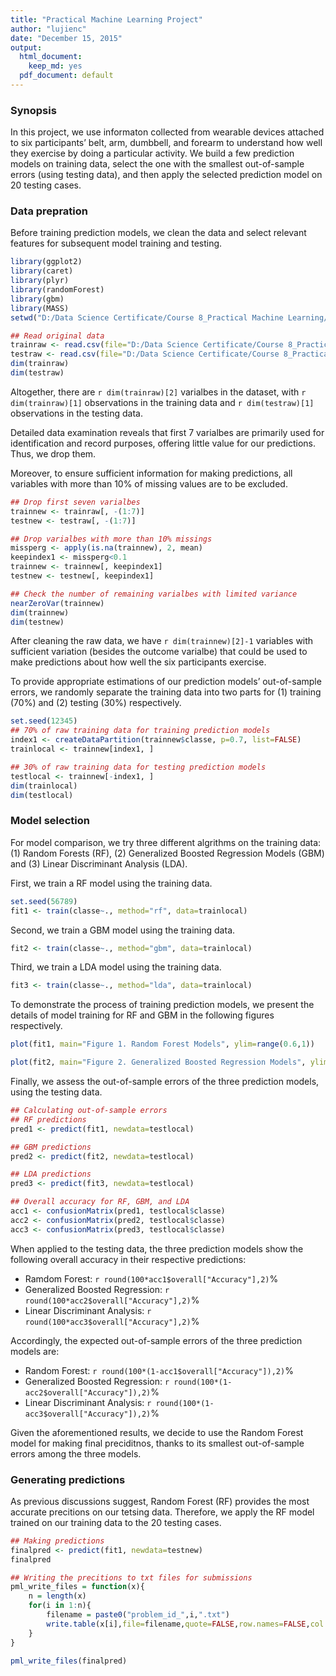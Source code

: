 ```yaml
---
title: "Practical Machine Learning Project"
author: "lujienc"
date: "December 15, 2015"
output: 
  html_document:
    keep_md: yes
  pdf_document: default
---
```

### Synopsis 

In this project, we use informaton collected from wearable devices attached to six participants' belt, arm, dumbbell, and forearm to understand how well they exercise
by doing a particular activity. We build a few prediction models on training data, select the one with the smallest out-of-sample errors (using testing data), and then apply the selected prediction model on 20 testing cases.  

### Data prepration  

Before training prediction models, we clean the data and select relevant features for subsequent model training and testing.  

```r
library(ggplot2)
library(caret)
library(plyr)
library(randomForest)
library(gbm)
library(MASS)
setwd("D:/Data Science Certificate/Course 8_Practical Machine Learning/Projects/Practical-Machine-Learning")

## Read original data
trainraw <- read.csv(file="D:/Data Science Certificate/Course 8_Practical Machine Learning/Projects/pml-training.csv", header=TRUE, na.strings=c("NA","#DIV/0!",""))
testraw <- read.csv(file="D:/Data Science Certificate/Course 8_Practical Machine Learning/Projects/pml-testing.csv", header=TRUE, na.strings=c("NA","#DIV/0!",""))
dim(trainraw)
dim(testraw)
```
  
Altogether, there are `r dim(trainraw)[2]` varialbes in the dataset, with `r dim(trainraw)[1]` observations in the training data and `r dim(testraw)[1]` observations in the testing data.   

Detailed data examination reveals that first 7 varialbes are primarily used for identification and record purposes, offering little value for our predictions. Thus, we drop them.   

Moreover, to ensure sufficient information for making predictions, all variables with more than 10% of missing values are to be excluded.  

```r
## Drop first seven varialbes
trainnew <- trainraw[, -(1:7)]
testnew <- testraw[, -(1:7)]

## Drop varialbes with more than 10% missings
missperg <- apply(is.na(trainnew), 2, mean)
keepindex1 <- missperg<0.1
trainnew <- trainnew[, keepindex1]
testnew <- testnew[, keepindex1]

## Check the number of remaining varialbes with limited variance
nearZeroVar(trainnew)
dim(trainnew)
dim(testnew)
```
  
After cleaning the raw data, we have `r dim(trainnew)[2]-1` variables with sufficient variation (besides the outcome varialbe) that could be used to make predictions about how well the six participants exercise.  

To provide appropriate estimations of our prediction models' out-of-sample errors, we randomly separate the training data into two parts for (1) training (70%) and (2) testing (30%) respectively.  

```r
set.seed(12345)
## 70% of raw training data for training prediction models
index1 <- createDataPartition(trainnew$classe, p=0.7, list=FALSE)
trainlocal <- trainnew[index1, ]

## 30% of raw training data for testing prediction models
testlocal <- trainnew[-index1, ]
dim(trainlocal)
dim(testlocal)
```

### Model selection  

For model comparison, we try three different algrithms on the training data: (1) Random Forests (RF), (2) Generalized Boosted Regression Models (GBM) and (3) Linear Discriminant Analysis (LDA).  

First, we train a RF model using the training data.  
```r
set.seed(56789)
fit1 <- train(classe~., method="rf", data=trainlocal)
```
  
Second, we train a GBM model using the training data.
```r
fit2 <- train(classe~., method="gbm", data=trainlocal)
```
  
Third, we train a LDA model using the training data.
```r
fit3 <- train(classe~., method="lda", data=trainlocal)
```
    
To demonstrate the process of training prediction models, we present the details of model training for RF and GBM in the following figures respectively.  

```r
plot(fit1, main="Figure 1. Random Forest Models", ylim=range(0.6,1))

plot(fit2, main="Figure 2. Generalized Boosted Regression Models", ylim=range(0.6,1))
```

Finally, we assess the out-of-sample errors of the three prediction models, using the testing data.  

```r
## Calculating out-of-sample errors
## RF predictions
pred1 <- predict(fit1, newdata=testlocal)

## GBM predictions
pred2 <- predict(fit2, newdata=testlocal)

## LDA predictions
pred3 <- predict(fit3, newdata=testlocal)

## Overall accuracy for RF, GBM, and LDA 
acc1 <- confusionMatrix(pred1, testlocal$classe)
acc2 <- confusionMatrix(pred2, testlocal$classe)
acc3 <- confusionMatrix(pred3, testlocal$classe)
```
  
When applied to the testing data, the three prediction models show the following overall accuracy in their respective predictions:  

- Ramdom Forest: `r round(100*acc1$overall["Accuracy"],2)`%
- Generalized Boosted Regression: `r round(100*acc2$overall["Accuracy"],2)`%
- Linear Discriminant Analysis: `r round(100*acc3$overall["Accuracy"],2)`%  

Accordingly, the expected out-of-sample errors of the three prediction models are:  

- Random Forest: `r round(100*(1-acc1$overall["Accuracy"]),2)`%
- Generalized Boosted Regression: `r round(100*(1-acc2$overall["Accuracy"]),2)`%
- Linear Discriminant Analysis: `r round(100*(1-acc3$overall["Accuracy"]),2)`% 

Given the aforementioned results, we decide to use the Random Forest model for making final preciditnos, thanks to its smallest out-of-sample errors among the three models.  

### Generating predictions  

As previous discussions suggest, Random Forest (RF) provides the most accurate precitions on our tetsing data. Therefore, we apply the RF model trained on our training data to the 20 testing cases. 

```r
## Making predictions
finalpred <- predict(fit1, newdata=testnew)
finalpred

## Writing the precitions to txt files for submissions
pml_write_files = function(x){
    n = length(x)
    for(i in 1:n){
        filename = paste0("problem_id_",i,".txt")
        write.table(x[i],file=filename,quote=FALSE,row.names=FALSE,col.names=FALSE)
    }
}

pml_write_files(finalpred)
```
